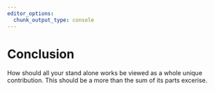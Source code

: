 ```yaml
---
editor_options: 
  chunk_output_type: console
---
```


# Conclusion {#conclusion}

How should all your stand alone works be viewed as a whole unique contribution.
This should be a more than the sum of its parts excerise.
